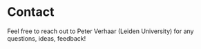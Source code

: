 # Contact {.unnumbered}

Feel free to reach out to Peter Verhaar (Leiden University) for any questions, ideas, feedback!
